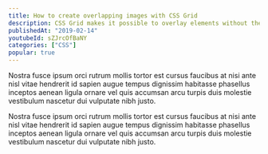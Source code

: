 ```yaml
---
title: How to create overlapping images with CSS Grid
description: CSS Grid makes it possible to overlay elements without the need of absolute positioning.
publishedAt: "2019-02-14"
youtubeId: sZJrcOfBaNY
categories: ["CSS"]
popular: true
---
```


Nostra fusce ipsum orci rutrum mollis tortor est cursus faucibus at nisi ante nisl vitae hendrerit id sapien augue tempus dignissim habitasse phasellus inceptos aenean ligula ornare vel quis accumsan arcu turpis duis molestie vestibulum nascetur dui vulputate nibh justo.

Nostra fusce ipsum orci rutrum mollis tortor est cursus faucibus at nisi ante nisl vitae hendrerit id sapien augue tempus dignissim habitasse phasellus inceptos aenean ligula ornare vel quis accumsan arcu turpis duis molestie vestibulum nascetur dui vulputate nibh justo.
